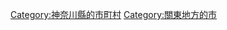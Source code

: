 {{Commonscat|Zushi, Kanagawa}}
{{Catmore}}

{{DEFAULTSORT:Zushi-shi}}
[[Category:神奈川縣的市町村|Category:神奈川縣的市町村]]
[[Category:關東地方的市|Category:關東地方的市]]